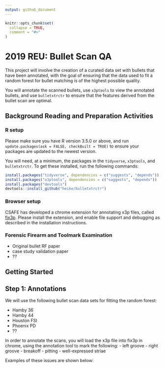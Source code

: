 ```yaml
---
output: github_document
---
```


```r
knitr::opts_chunk$set(
  collapse = TRUE,
  comment = "#>"
)
```
# 2019 REU: Bullet Scan QA

<!-- badges: start -->
<!-- badges: end -->

This project will involve the creation of a curated data set with bullets that have been annotated, with the goal of ensuring that the data used to fit a random forest for bullet matching is of the highest possible quality.

You will annotate the scanned bullets, use `x3ptools` to view the annotated bullets, and use `bulletxtrctr` to ensure that the features derived from the bullet scan are optimal. 

## Background Reading and Preparation Activities

### R setup

Please make sure you have R version 3.5.0 or above, and run `update.packages(ask = FALSE, checkBuilt = TRUE)` to ensure your packages are updated to the newest version.

You will need, at a minimum, the packages in the `tidyverse`, `x3ptools`, and `bulletxtrctr`. 
To get these installed, run the following commands:
```r
install.packages("tidyverse", dependencies = c("suggests", "depends"))
install.packages("x3ptools", dependencies = c("suggests", "depends"))
install.packages("devtools")
devtools::install_github("heike/bulletxtrctr")
```

### Browser setup

CSAFE has developed a chrome extension for annotating x3p files, called [fix3p](https://chrome.google.com/webstore/detail/fix3p/). Please install the extension, and enable file support and debugging as described in the installation instructions.

### Forensic Firearm and Toolmark Examination

- Original bullet RF paper
- case study validation paper
- ??

## Getting Started

## Step 1: Annotations

We will use the following bullet scan data sets for fitting the random forest:

- Hamby 36
- Hamby 44
- Houston FSI
- Phoenix PD
- ??

In order to annotate the scans, you will load the x3p file into fix3p in chrome, using the annotation tool to mark the following:
- left groove
- right groove
- breakoff
- pitting
- well-expressed striae

Examples of these issues are shown below:


